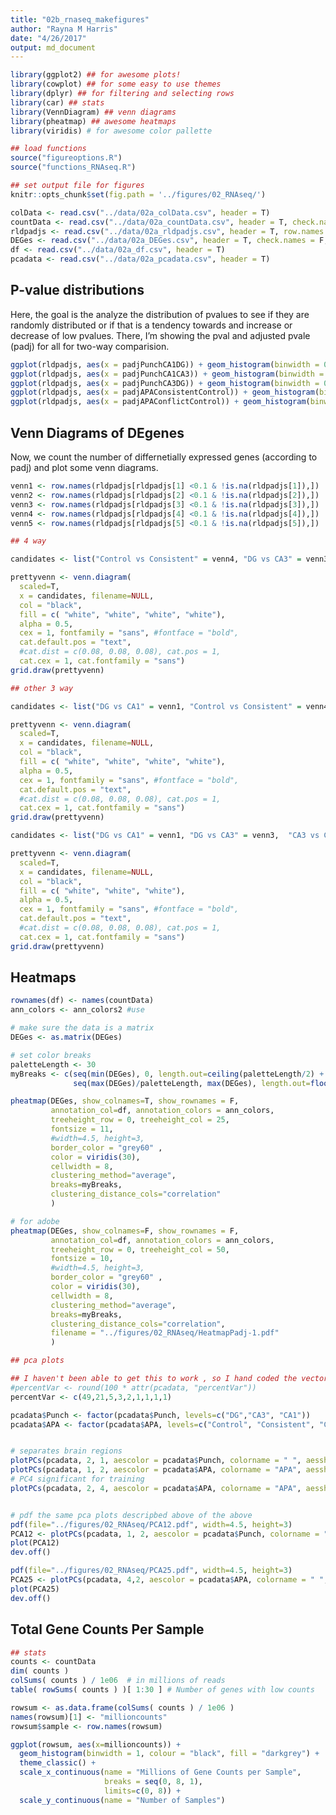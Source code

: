 ```yaml
---
title: "02b_rnaseq_makefigures"
author: "Rayna M Harris"
date: "4/26/2017"
output: md_document
---
```


```r
library(ggplot2) ## for awesome plots!
library(cowplot) ## for some easy to use themes
library(dplyr) ## for filtering and selecting rows
library(car) ## stats
library(VennDiagram) ## venn diagrams
library(pheatmap) ## awesome heatmaps
library(viridis) # for awesome color pallette

## load functions 
source("figureoptions.R")
source("functions_RNAseq.R")

## set output file for figures 
knitr::opts_chunk$set(fig.path = '../figures/02_RNAseq/')
```

```r
colData <- read.csv("../data/02a_colData.csv", header = T)
countData <- read.csv("../data/02a_countData.csv", header = T, check.names = F, row.names = 1)
rldpadjs <- read.csv("../data/02a_rldpadjs.csv", header = T, row.names = 1)
DEGes <- read.csv("../data/02a_DEGes.csv", header = T, check.names = F, row.names = 1)
df <- read.csv("../data/02a_df.csv", header = T)
pcadata <- read.csv("../data/02a_pcadata.csv", header = T)
```

## P-value distributions
Here, the goal is the analyze the distribution of pvalues to see if they are randomly distributed or if that is a tendency towards and increase or decrease of low pvalues. There, I'm showing the pval and adjusted pvale (padj) for all for two-way comparision. 

```r
ggplot(rldpadjs, aes(x = padjPunchCA1DG)) + geom_histogram(binwidth = 0.05) + scale_y_log10()
ggplot(rldpadjs, aes(x = padjPunchCA1CA3)) + geom_histogram(binwidth = 0.05) + scale_y_log10()
ggplot(rldpadjs, aes(x = padjPunchCA3DG)) + geom_histogram(binwidth = 0.05) + scale_y_log10()
ggplot(rldpadjs, aes(x = padjAPAConsistentControl)) + geom_histogram(binwidth = 0.05) + scale_y_log10()
ggplot(rldpadjs, aes(x = padjAPAConflictControl)) + geom_histogram(binwidth = 0.05) + scale_y_log10()
```

## Venn Diagrams of DEgenes
Now, we count the number of differnetially expressed genes (according to padj) and plot some venn diagrams.

```r
venn1 <- row.names(rldpadjs[rldpadjs[1] <0.1 & !is.na(rldpadjs[1]),])
venn2 <- row.names(rldpadjs[rldpadjs[2] <0.1 & !is.na(rldpadjs[2]),])
venn3 <- row.names(rldpadjs[rldpadjs[3] <0.1 & !is.na(rldpadjs[3]),])
venn4 <- row.names(rldpadjs[rldpadjs[4] <0.1 & !is.na(rldpadjs[4]),])
venn5 <- row.names(rldpadjs[rldpadjs[5] <0.1 & !is.na(rldpadjs[5]),])

## 4 way 
```

```r
candidates <- list("Control vs Consistent" = venn4, "DG vs CA3" = venn3  ,"Control vs Conflict" = venn5, "DG vs CA1" = venn1 )

prettyvenn <- venn.diagram(
  scaled=T,
  x = candidates, filename=NULL, 
  col = "black",
  fill = c( "white", "white", "white", "white"),
  alpha = 0.5,
  cex = 1, fontfamily = "sans", #fontface = "bold",
  cat.default.pos = "text",
  #cat.dist = c(0.08, 0.08, 0.08), cat.pos = 1,
  cat.cex = 1, cat.fontfamily = "sans")
grid.draw(prettyvenn)

```

```r
## other 3 way

candidates <- list("DG vs CA1" = venn1, "Control vs Consistent" = venn4,"DG vs CA3" = venn3,  "CA3 vs CA1" = venn2)

prettyvenn <- venn.diagram(
  scaled=T,
  x = candidates, filename=NULL, 
  col = "black",
  fill = c( "white", "white", "white", "white"),
  alpha = 0.5,
  cex = 1, fontfamily = "sans", #fontface = "bold",
  cat.default.pos = "text",
  #cat.dist = c(0.08, 0.08, 0.08), cat.pos = 1,
  cat.cex = 1, cat.fontfamily = "sans")
grid.draw(prettyvenn)

```

```r
candidates <- list("DG vs CA1" = venn1, "DG vs CA3" = venn3,  "CA3 vs CA1" = venn2)

prettyvenn <- venn.diagram(
  scaled=T,
  x = candidates, filename=NULL, 
  col = "black",
  fill = c( "white", "white", "white"),
  alpha = 0.5,
  cex = 1, fontfamily = "sans", #fontface = "bold",
  cat.default.pos = "text",
  #cat.dist = c(0.08, 0.08, 0.08), cat.pos = 1,
  cat.cex = 1, cat.fontfamily = "sans")
grid.draw(prettyvenn)
```

## Heatmaps

```r
rownames(df) <- names(countData)
ann_colors <- ann_colors2 #use 

# make sure the data is a matrix
DEGes <- as.matrix(DEGes) 

# set color breaks
paletteLength <- 30
myBreaks <- c(seq(min(DEGes), 0, length.out=ceiling(paletteLength/2) + 1), 
              seq(max(DEGes)/paletteLength, max(DEGes), length.out=floor(paletteLength/2)))

pheatmap(DEGes, show_colnames=T, show_rownames = F,
         annotation_col=df, annotation_colors = ann_colors,
         treeheight_row = 0, treeheight_col = 25,
         fontsize = 11, 
         #width=4.5, height=3,
         border_color = "grey60" ,
         color = viridis(30),
         cellwidth = 8, 
         clustering_method="average",
         breaks=myBreaks,
         clustering_distance_cols="correlation" 
         )

# for adobe
pheatmap(DEGes, show_colnames=F, show_rownames = F,
         annotation_col=df, annotation_colors = ann_colors,
         treeheight_row = 0, treeheight_col = 50,
         fontsize = 10, 
         #width=4.5, height=3,
         border_color = "grey60" ,
         color = viridis(30),
         cellwidth = 8, 
         clustering_method="average",
         breaks=myBreaks,
         clustering_distance_cols="correlation",
         filename = "../figures/02_RNAseq/HeatmapPadj-1.pdf"
         )
```

```r
## pca plots

## I haven't been able to get this to work , so I hand coded the vector from a previous analysis of this
#percentVar <- round(100 * attr(pcadata, "percentVar"))
percentVar <- c(49,21,5,3,2,1,1,1,1)

pcadata$Punch <- factor(pcadata$Punch, levels=c("DG","CA3", "CA1"))
pcadata$APA <- factor(pcadata$APA, levels=c("Control", "Consistent", "Conflict"))


# separates brain regions
plotPCs(pcadata, 2, 1, aescolor = pcadata$Punch, colorname = " ", aesshape = pcadata$APA, shapename = " ",  colorvalues = colorvalPunch)
plotPCs(pcadata, 1, 2, aescolor = pcadata$APA, colorname = "APA", aesshape = pcadata$Punch, shapename = "Punch",  colorvalues = colorvalAPA)
# PC4 significant for training
plotPCs(pcadata, 2, 4, aescolor = pcadata$APA, colorname = "APA", aesshape = pcadata$Punch, shapename = "Punch",  colorvalues = colorvalAPA)


# pdf the same pca plots descripbed above of the above
pdf(file="../figures/02_RNAseq/PCA12.pdf", width=4.5, height=3)
PCA12 <- plotPCs(pcadata, 1, 2, aescolor = pcadata$Punch, colorname = " ", aesshape = pcadata$APA, shapename = " ",  colorvalues = colorvalPunch)
plot(PCA12)
dev.off()

pdf(file="../figures/02_RNAseq/PCA25.pdf", width=4.5, height=3)
PCA25 <- plotPCs(pcadata, 4,2, aescolor = pcadata$APA, colorname = " ", aesshape = pcadata$Punch, shapename = " ",  colorvalues = colorvalAPA)
plot(PCA25)
dev.off()
```

## Total Gene Counts Per Sample

```r
## stats
counts <- countData
dim( counts )
colSums( counts ) / 1e06  # in millions of reads
table( rowSums( counts ) )[ 1:30 ] # Number of genes with low counts

rowsum <- as.data.frame(colSums( counts ) / 1e06 )
names(rowsum)[1] <- "millioncounts"
rowsum$sample <- row.names(rowsum)

ggplot(rowsum, aes(x=millioncounts)) + 
  geom_histogram(binwidth = 1, colour = "black", fill = "darkgrey") +
  theme_classic() +
  scale_x_continuous(name = "Millions of Gene Counts per Sample",
                     breaks = seq(0, 8, 1),
                     limits=c(0, 8)) +
  scale_y_continuous(name = "Number of Samples")
```

